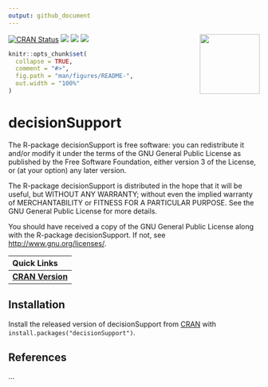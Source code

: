```yaml
---
output: github_document
---
```


<!-- README.md is generated from README.Rmd. Please edit that file -->

[<img src="https://raw.githubusercontent.com/eikeluedeling/decisionSupport/master/vignettes/decisionSupport.png" align="right" height="120"/>](https://CRAN.R-project.org/package=decisionSupport)


<!-- badges: start -->
[![CRAN Status](http://www.r-pkg.org/badges/version/decisionSupport?color=yellow)](https://cran.r-project.org/package=decisionSupport)
[![](http://cranlogs.r-pkg.org/badges/grand-total/decisionSupport?color=orange)](https://cran.r-project.org/package=decisionSupport)
[![](http://cranlogs.r-pkg.org/badges/decisionSupport?color=blue)](https://cran.r-project.org/package=decisionSupport)
[![](http://cranlogs.r-pkg.org/badges/last-week/decisionSupport?color=green)](https://cran.r-project.org/package=decisionSupport)
<!-- badges: end -->

```r
knitr::opts_chunk$set(
  collapse = TRUE,
  comment = "#>",
  fig.path = "man/figures/README-",
  out.width = "100%"
)
```

# decisionSupport

The R-package decisionSupport is free software: you can redistribute it and/or modify it under the terms of the GNU General Public License as published by the Free Software Foundation, either version 3 of the License, or (at your option) any later version.

The R-package decisionSupport is distributed in the hope that it will be useful, but WITHOUT ANY WARRANTY; without even the implied warranty of MERCHANTABILITY or FITNESS FOR A PARTICULAR PURPOSE.  See the GNU General Public License for more details.
 
You should have received a copy of the GNU General Public License along with the R-package decisionSupport.  If not, see <http://www.gnu.org/licenses/>.

<!-- Links: start -->
|   Quick Links  |
|:-------|
| [**CRAN Version**](https://cran.r-project.org/package=decisionSupport) |
<!-- Links: end -->


## Installation

Install the released version of decisionSupport from [CRAN](https://CRAN.R-project.org) with `install.packages("decisionSupport")`.

## References

...
